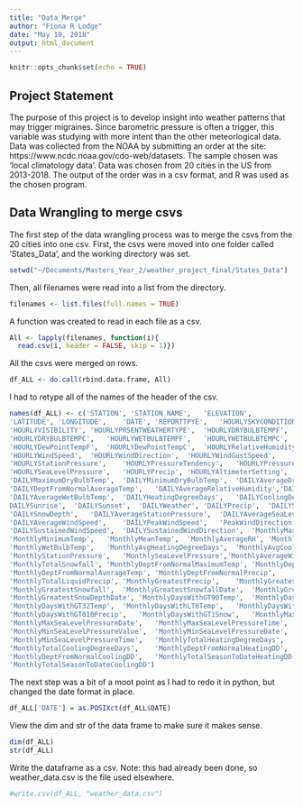 ---
title: "Data_Merge"
author: "Fiona R Lodge"
date: "May 10, 2018"
output: html_document
---

```{r setup, include=FALSE}
knitr::opts_chunk$set(echo = TRUE)
```

## Project Statement

The purpose of this project is to develop insight into weather patterns that may trigger migraines.  Since barometric pressure is often a trigger, this variable was studying with more intent than the other meteorlogical data.  Data was collected from the NOAA by submitting an order at the site: https://www.ncdc.noaa.gov/cdo-web/datasets.  The sample chosen was 'local climatology data'.  Data was chosen from 20 cities in the US from 2013-2018.  The output of the order was in a csv format, and R was used as the chosen program.

## Data Wrangling to merge csvs
The first step of the data wrangling process was to merge the csvs from the 20 cities into one csv.  First, the csvs were moved into one folder called 'States_Data', and the working directory was set.

```{r setwd}
setwd("~/Documents/Masters_Year_2/weather_project_final/States_Data")
```

Then, all filenames were read into a list from the directory.

```{r list}
filenames <- list.files(full.names = TRUE)
```


A function was created to read in each file as a csv.
```{r readcsvs}
All <- lapply(filenames, function(i){
  read.csv(i, header = FALSE, skip = 1)})
```

All the csvs were merged on rows.
```{r rbind}
df_ALL <- do.call(rbind.data.frame, All)
```

I had to retype all of the names of the header of the csv.

```{r names}
names(df_ALL) <- c('STATION', 'STATION_NAME',	'ELEVATION',	
'LATITUDE', 'LONGITUDE',	'DATE',	'REPORTTPYE',	'HOURLYSKYCONDITIONS',
'HOURLYVISIBILITY',	'HOURLYPRSENTWEATHERTYPE',	'HOURLYDRYBULBTEMPF',
'HOURLYDRYBULBTEMPC',	'HOURLYWETBULBTEMPF',	'HOURLYWETBULBTEMPC',
'HOURLYDewPointTempF',	'HOURLYDewPointTempC',	'HOURLYRelativeHumidity',
'HOURLYWindSpeed',	'HOURLYWindDirection',	'HOURLYWindGustSpeed',
'HOURLYStationPressure',	'HOURLYPressureTendency',	'HOURLYPressureChange',
'HOURLYSeaLevelPressure',	'HOURLYPrecip',	'HOURLYAltimeterSetting',
'DAILYMaximumDryBulbTemp',	'DAILYMinimumDryBulbTemp',	'DAILYAverageDryBulbTemp',
'DAILYDeptFromNormalAverageTemp',	'DAILYAverageRelativeHumidity','DAILYAverageDewPointTemp',
'DAILYAverageWetBulbTemp',	'DAILYHeatingDegreeDays',	'DAILYCoolingDegreeDays',	'
DAILYSunrise',	'DAILYSunset',	'DAILYWeather',	'DAILYPrecip',	'DAILYSnowfall',
'DAILYSnowDepth',	'DAILYAverageStationPressure',	'DAILYAverageSeaLevelPressure',
'DAILYAverageWindSpeed',	'DAILYPeakWindSpeed',	'PeakWindDirection',
'DAILYSustainedWindSpeed',	'DAILYSustainedWindDirection',	'MonthlyMaximumTemp',
'MonthlyMinimumTemp',	'MonthlyMeanTemp',	'MonthlyAverageRH',	'MonthlyDewpointTemp',
'MonthlyWetBulbTemp',	'MonthlyAvgHeatingDegreeDays',	'MonthlyAvgCoolingDegreeDays',
'MonthlyStationPressure',	'MonthlySeaLevelPressure','MonthlyAverageWindSpeed',
'MonthlyTotalSnowfall',	'MonthlyDeptFromNormalMaximumTemp',	'MonthlyDeptFromNormalMinimumTemp',
'MonthlyDeptFromNormalAverageTemp',	'MonthlyDeptFromNormalPrecip',
'MonthlyTotalLiquidPrecip',	'MonthlyGreatestPrecip',	'MonthlyGreatestPrecipDate',
'MonthlyGreatestSnowfall',	'MonthlyGreatestSnowfallDate',	'MonthlyGreatestSnowDepth',
'MonthlyGreatestSnowDepthDate',	'MonthlyDaysWithGT90Temp',	'MonthlyDaysWithLT32Temp',
'MonthlyDaysWithGT32Temp',	'MonthlyDaysWithLT0Temp',	'MonthlyDaysWithGT001Precip',
'MonthlyDaysWithGT010Precip',	'MonthlyDaysWithGT1Snow',	'MonthlyMaxSeaLevelPressureValue',
'MonthlyMaxSeaLevelPressureDate',	'MonthlyMaxSeaLevelPressureTime',	
'MonthlyMinSeaLevelPressureValue',	'MonthlyMinSeaLevelPressureDate',
'MonthlyMinSeaLevelPressureTime',	'MonthlyTotalHeatingDegreeDays',	
'MonthlyTotalCoolingDegreeDays',	'MonthlyDeptFromNormalHeatingDD',	
'MonthlyDeptFromNormalCoolingDD',	'MonthlyTotalSeasonToDateHeatingDD',	
'MonthlyTotalSeasonToDateCoolingDD')
```

The next step was a bit of a moot point as I had to redo it in python, but changed the date format in place.

```{r date}
df_ALL['DATE'] = as.POSIXct(df_ALL$DATE)
```

View the dim and str of the data frame to make sure it makes sense.
```{r dim}
dim(df_ALL)
str(df_ALL)
```

Write the dataframe as a csv. Note: this had already been done, so weather_data.csv is the file used elsewhere.
```{r csv}
#write.csv(df_ALL, "weather_data.csv")
```

